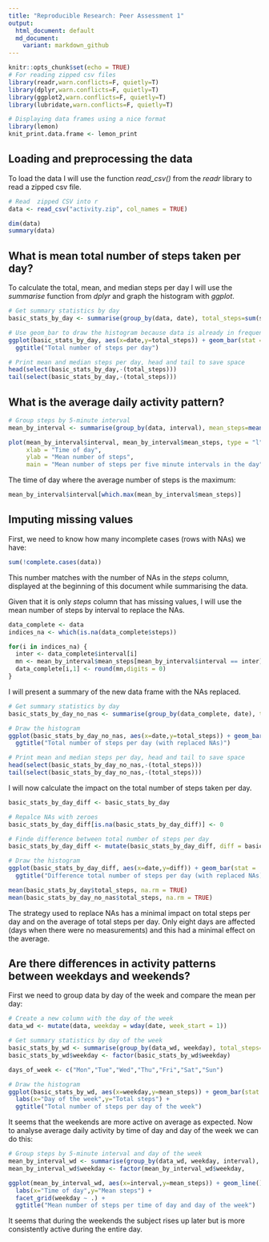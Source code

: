 ```yaml
---
title: "Reproducible Research: Peer Assessment 1"
output:
  html_document: default
  md_document:
    variant: markdown_github
---
```


```r
knitr::opts_chunk$set(echo = TRUE)
# For reading zipped csv files
library(readr,warn.conflicts=F, quietly=T)
library(dplyr,warn.conflicts=F, quietly=T)
library(ggplot2,warn.conflicts=F, quietly=T)
library(lubridate,warn.conflicts=F, quietly=T)

# Displaying data frames using a nice format
library(lemon)
knit_print.data.frame <- lemon_print
```


## Loading and preprocessing the data

To load the data I will use the function *read_csv()* from the *readr* library to read a zipped csv file.

```r
# Read  zipped CSV into r
data <- read_csv("activity.zip", col_names = TRUE)

dim(data)
summary(data)
```


## What is mean total number of steps taken per day?

To calculate the total, mean, and median steps per day I will use the *summarise* function from *dplyr* and graph the histogram with *ggplot*.

```r
# Get summary statistics by day
basic_stats_by_day <- summarise(group_by(data, date), total_steps=sum(steps), mean_steps=mean(steps, na.rm = TRUE), median_steps=median(steps,na.rm = TRUE))

# Use geom_bar to draw the histogram because data is already in frequency format
ggplot(basic_stats_by_day, aes(x=date,y=total_steps)) + geom_bar(stat = 'identity') +
  ggtitle("Total number of steps per day")
```

```r
# Print mean and median steps per day, head and tail to save space
head(select(basic_stats_by_day,-(total_steps)))
tail(select(basic_stats_by_day,-(total_steps)))
```


## What is the average daily activity pattern?

```r
# Group steps by 5-minute interval
mean_by_interval <- summarise(group_by(data, interval), mean_steps=mean(steps, na.rm = TRUE))

plot(mean_by_interval$interval, mean_by_interval$mean_steps, type = "l",
     xlab = "Time of day",
     ylab = "Mean number of steps",
     main = "Mean number of steps per five minute intervals in the day")
```

The time of day where the average number of steps is the maximum:

```r
mean_by_interval$interval[which.max(mean_by_interval$mean_steps)]
```


## Imputing missing values

First, we need to know how many incomplete cases (rows with NAs) we have:

```r
sum(!complete.cases(data))
```

This number matches with the number of NAs in the *steps* column, displayed at the beginning of this document while summarising the data.

Given that it is only *steps* column that has missing values, I will use the mean number of steps by interval to replace the NAs.

```r
data_complete <- data
indices_na <- which(is.na(data_complete$steps))

for(i in indices_na) {
  inter <- data_complete$interval[i]
  mn <- mean_by_interval$mean_steps[mean_by_interval$interval == inter]
  data_complete[i,1] <- round(mn,digits = 0)
}
```

I will present a summary of the new data frame with the NAs replaced.

```r
# Get summary statistics by day
basic_stats_by_day_no_nas <- summarise(group_by(data_complete, date), total_steps=sum(steps), mean_steps=mean(steps), median_steps=median(steps))

# Draw the histogram
ggplot(basic_stats_by_day_no_nas, aes(x=date,y=total_steps)) + geom_bar(stat = 'identity') +
  ggtitle("Total number of steps per day (with replaced NAs)")
```

```r
# Print mean and median steps per day, head and tail to save space
head(select(basic_stats_by_day_no_nas,-(total_steps)))
tail(select(basic_stats_by_day_no_nas,-(total_steps)))
```

I will now calculate the impact on the total number of steps taken per day.

```r
basic_stats_by_day_diff <- basic_stats_by_day

# Repalce NAs with zeroes
basic_stats_by_day_diff[is.na(basic_stats_by_day_diff)] <- 0

# Finde difference between total number of steps per day
basic_stats_by_day_diff <- mutate(basic_stats_by_day_diff, diff = basic_stats_by_day_no_nas$total_steps - total_steps)

# Draw the histogram
ggplot(basic_stats_by_day_diff, aes(x=date,y=diff)) + geom_bar(stat = 'identity') + labs(x="Date",y="Difference steps") +
  ggtitle("Difference total number of steps per day (with replaced NAs)")

mean(basic_stats_by_day$total_steps, na.rm = TRUE)
mean(basic_stats_by_day_no_nas$total_steps, na.rm = TRUE)
```

The strategy used to replace NAs has a minimal impact on total steps per day and on the average of total steps per day. Only eight days are affected (days when there were no measurements) and this had a minimal effect on the average.


## Are there differences in activity patterns between weekdays and weekends?

First we need to group data by day of the week and compare the mean per day:

```r
# Create a new column with the day of the week
data_wd <- mutate(data, weekday = wday(date, week_start = 1))

# Get summary statistics by day of the week
basic_stats_by_wd <- summarise(group_by(data_wd, weekday), total_steps=sum(steps, na.rm = TRUE), mean_steps=mean(steps, na.rm = TRUE))
basic_stats_by_wd$weekday <- factor(basic_stats_by_wd$weekday)

days_of_week <- c("Mon","Tue","Wed","Thu","Fri","Sat","Sun")

# Draw the histogram
ggplot(basic_stats_by_wd, aes(x=weekday,y=mean_steps)) + geom_bar(stat = 'identity') + scale_x_discrete(labels= days_of_week) +
  labs(x="Day of the week",y="Total steps") +
  ggtitle("Total number of steps per day of the week")
```

It seems that the weekends are more active on average as expected. Now to analyse average daily activity by time of day and day of the week we can do this:

```r
# Group steps by 5-minute interval and day of the week
mean_by_interval_wd <- summarise(group_by(data_wd, weekday, interval), mean_steps=mean(steps, na.rm = TRUE))
mean_by_interval_wd$weekday <- factor(mean_by_interval_wd$weekday,       labels = days_of_week)

ggplot(mean_by_interval_wd, aes(x=interval,y=mean_steps)) + geom_line() +
  labs(x="Time of day",y="Mean steps") +
  facet_grid(weekday ~ .) +
  ggtitle("Mean number of steps per time of day and day of the week")
```

It seems that during the weekends the subject rises up later but is more consistently active during the entire day.